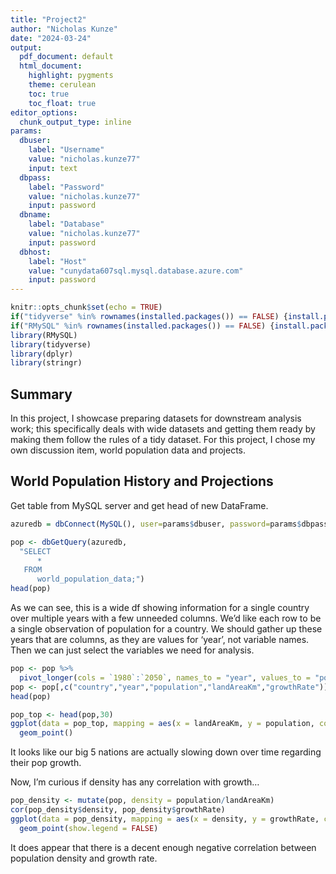 ```yaml
---
title: "Project2"
author: "Nicholas Kunze"
date: "2024-03-24"
output:
  pdf_document: default
  html_document:
    highlight: pygments
    theme: cerulean
    toc: true
    toc_float: true
editor_options: 
  chunk_output_type: inline
params:
  dbuser: 
    label: "Username"
    value: "nicholas.kunze77"
    input: text
  dbpass: 
    label: "Password"
    value: "nicholas.kunze77"
    input: password
  dbname: 
    label: "Database"
    value: "nicholas.kunze77"
    input: password
  dbhost: 
    label: "Host"
    value: "cunydata607sql.mysql.database.azure.com"
    input: password
---
```


```r
knitr::opts_chunk$set(echo = TRUE)
if("tidyverse" %in% rownames(installed.packages()) == FALSE) {install.packages("tidyverse")}
if("RMySQL" %in% rownames(installed.packages()) == FALSE) {install.packages("RMySQL")}
library(RMySQL)
library(tidyverse)
library(dplyr)
library(stringr)
```

## Summary

In this project, I showcase preparing datasets for downstream analysis work; this specifically deals with wide datasets and getting them ready by making them follow the rules of a tidy dataset. For this project, I chose my own discussion item, world population data and projects. 

## World Population History and Projections

Get table from MySQL server and get head of new DataFrame.

```r
azuredb = dbConnect(MySQL(), user=params$dbuser, password=params$dbpass, dbname=params$dbname, host=params$dbhost)

pop <- dbGetQuery(azuredb, 
  "SELECT 
      *
   FROM
      world_population_data;")
head(pop)
```

As we can see, this is a wide df showing information for a single country over multiple years with a few unneeded columns. We'd like each row to be a single observation of population for a country. We should gather up these years that are columns, as they are values for 'year', not variable names. Then we can just select the variables we need for analysis.

```r
pop <- pop %>% 
  pivot_longer(cols = `1980`:`2050`, names_to = "year", values_to = "population")
pop <- pop[,c("country","year","population","landAreaKm","growthRate")]
head(pop)
```

```r
pop_top <- head(pop,30)
ggplot(data = pop_top, mapping = aes(x = landAreaKm, y = population, color = country)) +
  geom_point()
```
It looks like our big 5 nations are actually slowing down over time regarding their pop growth.

Now, I'm curious if density has any correlation with growth...

```r
pop_density <- mutate(pop, density = population/landAreaKm)
cor(pop_density$density, pop_density$growthRate)
ggplot(data = pop_density, mapping = aes(x = density, y = growthRate, color = country)) +
  geom_point(show.legend = FALSE)
```
It does appear that there is a decent enough negative correlation between population density and growth rate.
